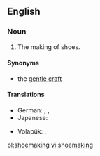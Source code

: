 ==English==
{{wikipedia}}

===Noun===
{{en-noun|-}}

# The making of shoes.

====Synonyms====
* the [[gentle craft]]

====Translations====
{{trans-top|shoemaking}}
* German: {{t|de|Schuhherstellung|f}}, {{t|de|Schuhmacherei|f}}, {{t|de|Schusterei|f}}
* Japanese: {{t+|ja|製靴|tr=せいか, seika|sc=Jpan}}
{{trans-mid}}
* Volapük: {{t|vo|jukimek}}, {{t|vo|jukimekam}}
{{trans-bottom}}

[[pl:shoemaking]]
[[vi:shoemaking]]